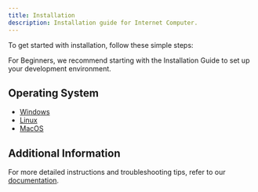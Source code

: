 ```yaml
---
title: Installation
description: Installation guide for Internet Computer.
---
```


To get started with installation, follow these simple steps:

<Note title = "Recommended" type="note">
For Beginners, we recommend starting with the Installation Guide to set up your development environment.
</Note>

## Operating System

- [Windows](/docs/getting-started/installation/windows)
- [Linux](/docs/getting-started/installation/linux)
- [MacOS](/docs/getting-started/installation/macos)

## Additional Information

For more detailed instructions and troubleshooting tips, refer to our [documentation](#).